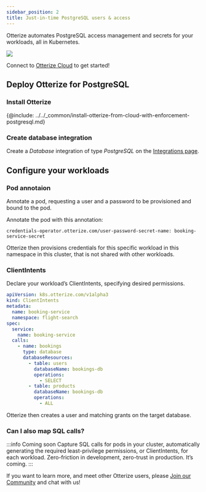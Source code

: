 ```yaml
---
sidebar_position: 2
title: Just-in-time PostgreSQL users & access
---
```



Otterize automates PostgreSQL access management and secrets for your workloads, all in Kubernetes.


![](/img/quick-tutorials/postgresql/cloud.png)

Connect to [Otterize Cloud](https://app.otterize.com) to get started!


## Deploy Otterize for PostgreSQL

### Install Otterize

{@include: ../../_common/install-otterize-from-cloud-with-enforcement-postgresql.md}


### Create database integration
Create a _Database_ integration of type _PostgreSQL_ on the [Integrations page](https://app.otterize.com/integrations).

## Configure your workloads

### Pod annotaion
Annotate a pod, requesting a user and a password to be provisioned and bound to the pod.

Annotate the pod with this annotation:

`credentials-operator.otterize.com/user-password-secret-name: booking-service-secret`

Otterize then provisions credentials for this specific workload in this namespace in this cluster, that is not shared with other workloads.

### ClientIntents
Declare your workload’s ClientIntents, specifying desired permissions.

```yaml
apiVersion: k8s.otterize.com/v1alpha3
kind: ClientIntents
metadata:
  name: booking-service
  namespace: flight-search
spec:
  service:
    name: booking-service
  calls:
    - name: bookings
      type: database
      databaseResources:
        - table: users
          databaseName: bookings-db
          operations:
            - SELECT
        - table: products
          databaseName: bookings-db
          operations:
            - ALL
```

Otterize then creates a user and matching grants on the target database.


### Can I also map SQL calls?

:::info Coming soon
Capture SQL calls for pods in your cluster, automatically generating the required least-privilege permissions, or ClientIntents, for each workload. Zero-friction in development, zero-trust in production. It’s coming.
:::

If you want to learn more, and meet other Otterize users, please [Join our Community](https://joinslack.otterize.com/) and chat with us!